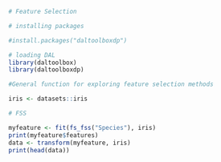 ```r
# Feature Selection

# installing packages

#install.packages("daltoolboxdp")
```

```r
# loading DAL
library(daltoolbox)
library(daltoolboxdp)
```


```r
#General function for exploring feature selection methods

iris <- datasets::iris
```

```r
# FSS

myfeature <- fit(fs_fss("Species"), iris)
print(myfeature$features)
data <- transform(myfeature, iris)
print(head(data))
```

